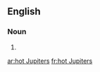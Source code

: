 ==English==

===Noun===
{{head|en|plural}}

# {{plural of|hot Jupiter|lang=en}}

[[ar:hot Jupiters]]
[[fr:hot Jupiters]]